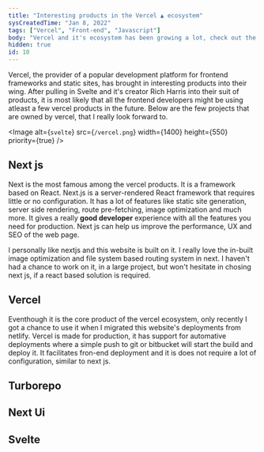 ```yaml
---
title: "Interesting products in the Vercel ▲ ecosystem"
sysCreatedTime: "Jan 8, 2022"
tags: ["Vercel", "Front-end", "Javascript"]
body: "Vercel and it's ecosystem has been growing a lot, check out the products I love in vercel"
hidden: true
id: 10
---
```


Vercel, the provider of a popular development platform for frontend frameworks and static sites, has brought in interesting
products into their wing. After pulling in Svelte and it's creator Rich Harris into their suit of products, it is most likely that
all the frontend developers might be using atleast a few vercel products in the future. Below are the few projects that are owned
by vercel, that I really look forward to.

<Image
  alt={`svelte`}
  src={`/vercel.png`}
  width={1400}
  height={550}
  priority={true}
/>

## Next js

Next is the most famous among the vercel products. It is a framework based on React. Next.js is a server-rendered
React framework that requires little or no configuration. It has a lot of features like static site generation,
server side rendering, route pre-fetching, image optimization and much more. It gives a really **good developer**
experience with all the features you need for production. Next js can help us improve the performance, UX and SEO
of the web page.

I personally like nextjs and this website is built on it. I really love the in-built image optimization and file system
based routing system in next. I haven't had a chance to work on it, in a large project, but won't hesitate in chosing
next js, if a react based solution is required.

## Vercel

Eventhough it is the core product of the vercel ecosystem, only recently I got a chance to use it when I migrated this website's
deployments from netlify. Vercel is made for production, it has support for automative deployments where a simple
push to git or bitbucket will start the build and deploy it. It facilitates fron-end deployment and it is does not require
a lot of configuration, similar to next js.

## Turborepo

## Next Ui

## Svelte
